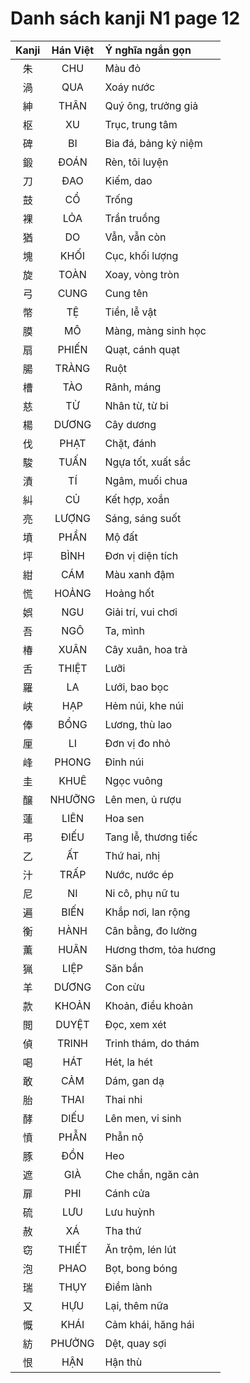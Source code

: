 # Danh sách kanji N1 page 12

| Kanji | Hán Việt | Ý nghĩa ngắn gọn |
| :---: | :------: | :--------------- |
| 朱 | CHU | Màu đỏ |
| 渦 | QUA | Xoáy nước |
| 紳 | THÂN | Quý ông, trưởng giả |
| 枢 | XU | Trục, trung tâm |
| 碑 | BI | Bia đá, bảng kỷ niệm |
| 鍛 | ĐOÁN | Rèn, tôi luyện |
| 刀 | ĐAO | Kiếm, dao |
| 鼓 | CỔ | Trống |
| 裸 | LỎA | Trần truồng |
| 猶 | DO | Vẫn, vẫn còn |
| 塊 | KHỐI | Cục, khối lượng |
| 旋 | TOÀN | Xoay, vòng tròn |
| 弓 | CUNG | Cung tên |
| 幣 | TỆ | Tiền, lễ vật |
| 膜 | MÔ | Màng, màng sinh học |
| 扇 | PHIẾN | Quạt, cánh quạt |
| 腸 | TRÀNG | Ruột |
| 槽 | TÀO | Rãnh, máng |
| 慈 | TỪ | Nhân từ, từ bi |
| 楊 | DƯƠNG | Cây dương |
| 伐 | PHẠT | Chặt, đánh |
| 駿 | TUẤN | Ngựa tốt, xuất sắc |
| 漬 | TÍ | Ngâm, muối chua |
| 糾 | CỦ | Kết hợp, xoắn |
| 亮 | LƯỢNG | Sáng, sáng suốt |
| 墳 | PHẦN | Mộ đất |
| 坪 | BÌNH | Đơn vị diện tích |
| 紺 | CÁM | Màu xanh đậm |
| 慌 | HOẢNG | Hoảng hốt |
| 娯 | NGU | Giải trí, vui chơi |
| 吾 | NGÔ | Ta, mình |
| 椿 | XUÂN | Cây xuân, hoa trà |
| 舌 | THIỆT | Lưỡi |
| 羅 | LA | Lưới, bao bọc |
| 峡 | HẠP | Hẻm núi, khe núi |
| 俸 | BỔNG | Lương, thù lao |
| 厘 | LI | Đơn vị đo nhỏ |
| 峰 | PHONG | Đỉnh núi |
| 圭 | KHUÊ | Ngọc vuông |
| 醸 | NHƯỠNG | Lên men, ủ rượu |
| 蓮 | LIÊN | Hoa sen |
| 弔 | ĐIẾU | Tang lễ, thương tiếc |
| 乙 | ẤT | Thứ hai, nhị |
| 汁 | TRẤP | Nước, nước ép |
| 尼 | NI | Ni cô, phụ nữ tu |
| 遍 | BIẾN | Khắp nơi, lan rộng |
| 衡 | HÀNH | Cân bằng, đo lường |
| 薫 | HUÂN | Hương thơm, tỏa hương |
| 猟 | LIỆP | Săn bắn |
| 羊 | DƯƠNG | Con cừu |
| 款 | KHOẢN | Khoản, điều khoản |
| 閲 | DUYỆT | Đọc, xem xét |
| 偵 | TRINH | Trinh thám, do thám |
| 喝 | HÁT | Hét, la hét |
| 敢 | CẢM | Dám, gan dạ |
| 胎 | THAI | Thai nhi |
| 酵 | DIẾU | Lên men, vi sinh |
| 憤 | PHẪN | Phẫn nộ |
| 豚 | ĐỒN | Heo |
| 遮 | GIÀ | Che chắn, ngăn cản |
| 扉 | PHI | Cánh cửa |
| 硫 | LƯU | Lưu huỳnh |
| 赦 | XÁ | Tha thứ |
| 窃 | THIẾT | Ăn trộm, lén lút |
| 泡 | PHAO | Bọt, bong bóng |
| 瑞 | THỤY | Điềm lành |
| 又 | HỰU | Lại, thêm nữa |
| 慨 | KHÁI | Cảm khái, hăng hái |
| 紡 | PHƯỞNG | Dệt, quay sợi |
| 恨 | HẬN | Hận thù |
